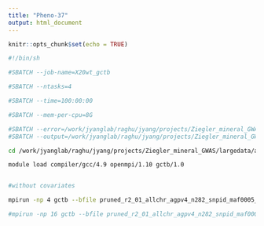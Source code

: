 ```yaml
---
title: "Pheno-37"
output: html_document
---
```


```r
knitr::opts_chunk$set(echo = TRUE)
```

```bash

#!/bin/sh

#SBATCH --job-name=X20wt_gctb

#SBATCH --ntasks=4 

#SBATCH --time=100:00:00

#SBATCH --mem-per-cpu=8G

#SBATCH --error=/work/jyanglab/raghu/jyang/projects/Ziegler_mineral_GWAS/slurm-log/apgv4/gctb_x20wt_allchr.err
#SBATCH --output=/work/jyanglab/raghu/jyang/projects/Ziegler_mineral_GWAS/slurm-log/apgv4/gctb_x20wt_allchr.out

cd /work/jyanglab/raghu/jyang/projects/Ziegler_mineral_GWAS/largedata/apgv4/

module load compiler/gcc/4.9 openmpi/1.10 gctb/1.0


#without covariates

mpirun -np 4 gctb --bfile pruned_r2_01_allchr_agpv4_n282_snpid_maf0005_geno1 --pheno  pheno_282_n37_new.txt --mpheno 37 --covar --bayes S --pi 0.1 --hsq 0.5 --chain-length 1100 --burn-in 100 --out X20wt_gctb_run1_withpcs > X20wt_gctb_run2.log 2>&1

#mpirun -np 16 gctb --bfile pruned_r2_01_allchr_agpv4_n282_snpid_maf0005_geno1 --pheno  pheno_282_n37.txt --mpheno 9 --covar pca_maf0005_geno1_r201_top3_pcs.txt --bayes S --pi 0.1 --hsq 0.72 --chain-length 41000 --burn-in 1000 --out T10_gctb_30G_run2_withpcs > T10_gctb_3$
                                             





```

```r










```

